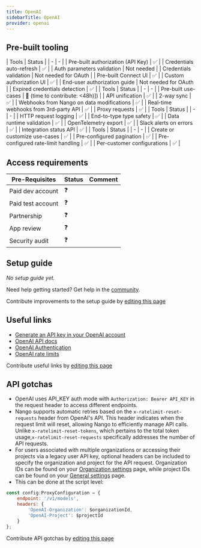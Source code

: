 ```yaml
---
title: OpenAI
sidebarTitle: OpenAI
provider: openai
---
```




<Overview />

## Pre-built tooling

<AccordionGroup>
<Accordion title="✅ Authorization">
| Tools | Status |
| - | - |
| Pre-built authorization (API Key) | ✅ |
| Credentials auto-refresh | ✅ |
| Auth parameters validation | Not needed |
| Credentials validation | Not needed for OAuth |
| Pre-built Connect UI | ✅ |
| Custom authorization UI | ✅ |
| End-user authorization guide | Not needed for OAuth |
| Expired credentials detection | ✅ |
</Accordion>
<Accordion title="✅ Read & write data">
| Tools | Status |
| - | - |
| Pre-built use-cases | 🚫 (time to contribute: &lt;48h)]) |
| API unification | ✅ |
| 2-way sync | ✅ |
| Webhooks from Nango on data modifications | ✅ |
| Real-time webhooks from 3rd-party API | ✅ |
| Proxy requests | ✅ |
</Accordion>
<Accordion title="✅ Observability & data quality">
| Tools | Status |
| - | - |
| HTTP request logging | ✅ |
| End-to-type type safety | ✅ |
| Data runtime validation | ✅ |
| OpenTelemetry export | ✅ |
| Slack alerts on errors | ✅ |
| Integration status API | ✅ |
</Accordion>
<Accordion title="✅ Customization">
| Tools | Status |
| - | - |
| Create or customize use-cases | ✅ |
| Pre-configured pagination | ✅ |
| Pre-configured rate-limit handling | ✅ |
| Per-customer configurations | ✅ |
</Accordion>
</AccordionGroup>

<PreBuiltUseCases />

## Access requirements
| Pre-Requisites | Status | Comment|
| - | - | - |
| Paid dev account | ❓ |  |
| Paid test account | ❓ |  |
| Partnership | ❓ | |
| App review | ❓ |  |
| Security audit | ❓ | |


## Setup guide

_No setup guide yet._

<Tip>Need help getting started? Get help in the [community](https://nango.dev/slack).</Tip>

<Note>Contribute improvements to the setup guide by [editing this page](https://github.com/nangohq/nango/tree/master/docs-v2/integrations/all/openai.mdx)</Note>


## Useful links

-   [Generate an API key in your OpenAI account](https://platform.openai.com/api-keys)
-   [OpenAI API docs](https://platform.openai.com/docs/api-reference/introduction)
-   [OpenAI Authentication](https://platform.openai.com/docs/api-reference/authentication)
-   [OpenAI rate limits](https://platform.openai.com/docs/guides/rate-limits)

<Note>Contribute useful links by [editing this page](https://github.com/nangohq/nango/tree/master/docs-v2/integrations/all/openai.mdx)</Note>

## API gotchas

- OpenAI uses API_KEY auth mode with `Authorization: Bearer API_KEY` in the request header to access different endpoints.
- Nango supports automatic retries based on the `x-ratelimit-reset-requests` header from OpenAI's API. This header indicates when the request limit will reset, allowing Nango to efficiently manage API calls. Unlike `x-ratelimit-reset-tokens`, which pertains to the total token usage,`x-ratelimit-reset-requests` specifically addresses the number of API requests.
- For users associated with multiple organizations or accessing their projects via a legacy user API key, optional headers can be included to specify the organization and project for the API request. Organization IDs can be found on your [Organization settings](https://platform.openai.com/account/organization) page, while project IDs can be found on your [General settings](https://platform.openai.com/settings) page.
- This can be done at the script level:
```js
const config:ProxyConfiguration = {
    endpoint: '/v1/models',
    headers: {
        'OpenAI-Organization': $organizationId,
        'OpenAI-Project': $projectId
    }
};
```

<Note>Contribute API gotchas by [editing this page](https://github.com/nangohq/nango/tree/master/docs-v2/integrations/all/openai.mdx)</Note>